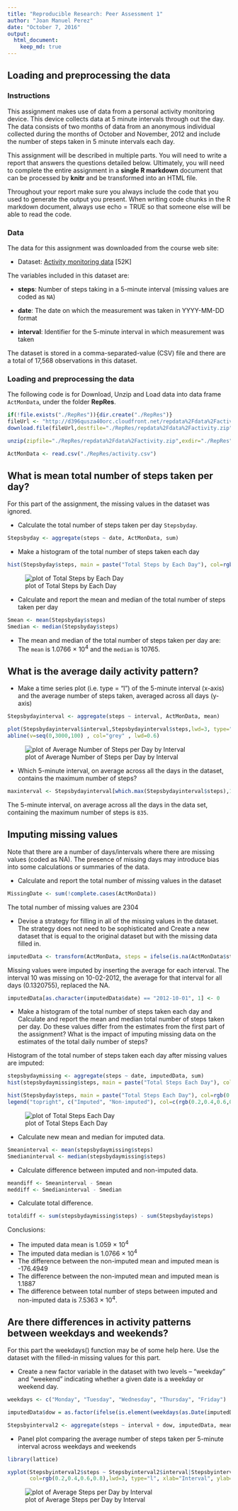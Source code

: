 ```yaml
---
title: "Reproducible Research: Peer Assessment 1"
author: "Joan Manuel Perez"
date: "October 7, 2016"
output: 
  html_document:
    keep_md: true
---
```



## Loading and preprocessing the data

### Instructions
This assignment makes use of data from a personal activity monitoring device. This device collects data at 5 minute intervals through out the day. The data consists of two months of data from an anonymous individual collected during the months of October and November, 2012 and include the number of steps taken in 5 minute intervals each day.

This assignment will be described in multiple parts. You will need to write a report that answers the questions detailed below. Ultimately, you will need to complete the entire assignment in a **single R markdown** document that can be processed by **knitr** and be transformed into an HTML file.

Throughout your report make sure you always include the code that you used to generate the output you present. When writing code chunks in the R markdown document, always use echo = TRUE so that someone else will be able to read the code.

### Data
The data for this assignment was downloaded from the course web
site:

* Dataset: [Activity monitoring data](https://d396qusza40orc.cloudfront.net/repdata%2Fdata%2Factivity.zip) [52K]

The variables included in this dataset are:

* **steps**: Number of steps taking in a 5-minute interval (missing
    values are coded as `NA`)

* **date**: The date on which the measurement was taken in YYYY-MM-DD
    format

* **interval**: Identifier for the 5-minute interval in which
    measurement was taken

The dataset is stored in a comma-separated-value (CSV) file and there are a total of 17,568 observations in this dataset.

### Loading and preprocessing the data

The following code is for Download, Unzip and Load data into data frame `ActMonData`, under the folder  __**RepRes**__. 

```r
if(!file.exists("./RepRes")){dir.create("./RepRes")}
fileUrl <- "http://d396qusza40orc.cloudfront.net/repdata%2Fdata%2Factivity.zip"
download.file(fileUrl,destfile="./RepRes/repdata%2Fdata%2Factivity.zip",method="curl")

unzip(zipfile="./RepRes/repdata%2Fdata%2Factivity.zip",exdir="./RepRes")

ActMonData <- read.csv("./RepRes/activity.csv")
```


## What is mean total number of steps taken per day?

For this part of the assignment, the missing values in the dataset was ignored.

* Calculate the total number of steps taken per day `Stepsbyday`. 

```r
Stepsbyday <- aggregate(steps ~ date, ActMonData, sum)
```
* Make a histogram of the total number of steps taken each day

```r
hist(Stepsbyday$steps, main = paste("Total Steps by Each Day"), col=rgb(0.2,0.4,0.6,0.8), xlab="Number of Steps")
```

![plot of Total Steps by Each Day](./instructions_fig/StepsbydayHist.png) 


* Calculate and report the mean and median of the total number of steps taken per day

```r
Smean <- mean(Stepsbyday$steps)
Smedian <- median(Stepsbyday$steps)
```

* The mean and median of the total number of steps taken per day are: The `mean` is 1.0766 &times; 10<sup>4</sup> and the `median` is 10765.


## What is the average daily activity pattern?

* Make a time series plot (i.e. type = "l") of the 5-minute interval (x-axis) and the average number of steps taken, averaged across all days (y-axis)

```r
Stepsbydayinterval <- aggregate(steps ~ interval, ActMonData, mean)
```

```r
plot(Stepsbydayinterval$interval,Stepsbydayinterval$steps,lwd=3, type="l", xlab="Interval", ylab="Number of Steps",col=rgb(0.2,0.4,0.6,0.8),main="Average Number of Steps per Day by Interval")
abline(v=seq(0,3000,100) , col="grey" , lwd=0.6)
```

![plot of Average Number of Steps per Day by Interval](./instructions_fig/DailyActivityPattern.png) 


* Which 5-minute interval, on average across all the days in the dataset, contains the maximum number of steps?

```r
maxinterval <- Stepsbydayinterval[which.max(Stepsbydayinterval$steps),1]
```

The 5-minute interval, on average across all the days in the data set, containing the maximum number of steps is `835`.


## Imputing missing values

Note that there are a number of days/intervals where there are missing values (coded as NA). The presence of missing days may introduce bias into some calculations or summaries of the data.

* Calculate and report the total number of missing values in the dataset

```r
MissingDate <- sum(!complete.cases(ActMonData))
```
The total number of missing values are 2304

* Devise a strategy for filling in all of the missing values in the dataset. The strategy does not need to be sophisticated and Create a new dataset that is equal to the original dataset but with the missing data filled in. 

```r
imputedData <- transform(ActMonData, steps = ifelse(is.na(ActMonData$steps), Stepsbydayinterval$steps[match(ActMonData$interval, Stepsbydayinterval$interval)], ActMonData$steps))
```
Missing values were imputed by inserting the average for each interval. The interval 10 was missing on 10-02-2012, the average for that interval for all days (0.1320755), replaced the NA.

```r
imputedData[as.character(imputedData$date) == "2012-10-01", 1] <- 0
```

* Make a histogram of the total number of steps taken each day and Calculate and report the mean and median total number of steps taken per day. Do these values differ from the estimates from the first part of the assignment? What is the impact of imputing missing data on the estimates of the total daily number of steps?

Histogram of the total number of steps taken each day after missing values are imputed:

```r
stepsbydaymissing <- aggregate(steps ~ date, imputedData, sum)
hist(stepsbydaymissing$steps, main = paste("Total Steps Each Day"), col=rgb(0.2,0.4,0.6,0.8), xlab="Number of Steps")

hist(Stepsbyday$steps, main = paste("Total Steps Each Day"), col=rgb(0.8,0.0,0.0,0.8), xlab="Number of Steps", add=T)
legend("topright", c("Imputed", "Non-imputed"), col=c(rgb(0.2,0.4,0.6,0.8), rgb(0.8,0.0,0.0,0.8)), lwd=10)
```

![plot of Total Steps Each Day](./instructions_fig/ImpMissingValues.png) 


* Calculate new mean and median for imputed data. 

```r
Smeaninterval <- mean(stepsbydaymissing$steps)
Smedianinterval <- median(stepsbydaymissing$steps)
```

* Calculate difference between imputed and non-imputed data.

```r
meandiff <- Smeaninterval - Smean
meddiff <- Smedianinterval - Smedian
```

* Calculate total difference.

```r
totaldiff <- sum(stepsbydaymissing$steps) - sum(Stepsbyday$steps)
```

Conclusions:

* The imputed data mean is 1.059 &times; 10<sup>4</sup>
* The imputed data median is 1.0766 &times; 10<sup>4</sup>
* The difference between the non-imputed mean and imputed mean is -176.4949
* The difference between the non-imputed mean and imputed mean is 1.1887
* The difference between total number of steps between imputed and non-imputed data is 7.5363 &times; 10<sup>4</sup>. 


## Are there differences in activity patterns between weekdays and weekends?

For this part the weekdays() function may be of some help here. Use the dataset with the filled-in missing values for this part.

* Create a new factor variable in the dataset with two levels – “weekday” and “weekend” indicating whether a given date is a weekday or weekend day.

```r
weekdays <- c("Monday", "Tuesday", "Wednesday", "Thursday", "Friday")

imputedData$dow = as.factor(ifelse(is.element(weekdays(as.Date(imputedData$date)),weekdays), "Weekday", "Weekend"))

Stepsbyinterval2 <- aggregate(steps ~ interval + dow, imputedData, mean)
```

* Panel plot comparing the average number of steps taken per 5-minute interval across weekdays and weekends

```r
library(lattice)

xyplot(Stepsbyinterval2$steps ~ Stepsbyinterval2$interval|Stepsbyinterval2$dow, main="Average Steps per Day by Interval",
       col=rgb(0.2,0.4,0.6,0.8),lwd=3, type="l", xlab="Interval", ylab="Steps",layout=c(1,2))

```

![plot of Average Steps per Day by Interval](./instructions_fig/AveStepsperDayInt.png) 

